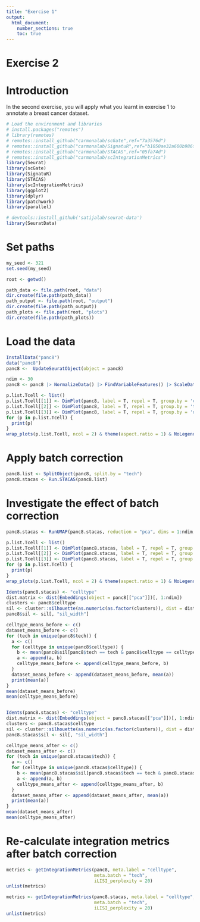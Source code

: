 ```yaml
---
title: "Exercise 1"
output: 
  html_document: 
    number_sections: true
    toc: true
---
```


# Exercise 2

# Introduction

In the second exercise, you will apply what you learnt in exercise 1 to annotate a breast cancer dataset.

```r

# Load the environment and libraries
# install.packages("remotes")
# library(remotes)
# remotes::install_github("carmonalab/scGate",ref="7a3576d")
# remotes::install_github("carmonalab/SignatuR",ref="b1050ae32a600b986f14db236f8d45756aaee05b")
# remotes::install_github("carmonalab/STACAS",ref="05fa74d")
# remotes::install_github("carmonalab/scIntegrationMetrics")
library(Seurat)
library(scGate)
library(SignatuR)
library(STACAS)
library(scIntegrationMetrics)
library(ggplot2)
library(dplyr)
library(patchwork)
library(parallel)

# devtools::install_github('satijalab/seurat-data')
library(SeuratData)
```

# Set paths
```r
my_seed <- 321
set.seed(my_seed)

root <- getwd()

path_data <- file.path(root, "data")
dir.create(file.path(path_data))
path_output <- file.path(root, "output")
dir.create(file.path(path_output))
path_plots <- file.path(root, "plots")
dir.create(file.path(path_plots))
```


# Load the data

```r
InstallData("panc8")
data("panc8")
panc8 <-  UpdateSeuratObject(object = panc8)

ndim <- 30
panc8 <- panc8 |> NormalizeData() |> FindVariableFeatures() |> ScaleData() |> RunPCA(npcs=ndim) |> RunUMAP(reduction = "pca", dims = 1:ndim, seed.use=my_seed)

p.list.Tcell <- list()
p.list.Tcell[[1]] <- DimPlot(panc8, label = T, repel = T, group.by = 'celltype')
p.list.Tcell[[2]] <- DimPlot(panc8, label = T, repel = T, group.by = 'tech')
p.list.Tcell[[3]] <- DimPlot(panc8, label = T, repel = T, group.by = 'dataset')
for (p in p.list.Tcell) {
  print(p)
}
wrap_plots(p.list.Tcell, ncol = 2) & theme(aspect.ratio = 1) & NoLegend()
```


# Apply batch correction

```r
panc8.list <- SplitObject(panc8, split.by = "tech")
panc8.stacas <- Run.STACAS(panc8.list)
```


# Investigate the effect of batch correction

```r
panc8.stacas <- RunUMAP(panc8.stacas, reduction = "pca", dims = 1:ndim, seed.use=my_seed)

p.list.Tcell <- list()
p.list.Tcell[[1]] <- DimPlot(panc8.stacas, label = T, repel = T, group.by = 'celltype')
p.list.Tcell[[2]] <- DimPlot(panc8.stacas, label = T, repel = T, group.by = 'tech')
p.list.Tcell[[3]] <- DimPlot(panc8.stacas, label = T, repel = T, group.by = 'dataset')
for (p in p.list.Tcell) {
  print(p)
}
wrap_plots(p.list.Tcell, ncol = 2) & theme(aspect.ratio = 1) & NoLegend()
```


```r
Idents(panc8.stacas) <- "celltype"
dist.matrix <- dist(Embeddings(object = panc8[["pca"]])[, 1:ndim])
clusters <- panc8$celltype
sil <- cluster::silhouette(as.numeric(as.factor(clusters)), dist = dist.matrix)
panc8$sil <- sil[, "sil_width"]

celltype_means_before <- c()
dataset_means_before <- c()
for (tech in unique(panc8$tech)) {
  a <- c()
  for (celltype in unique(panc8$celltype)) {
    b <- mean(panc8$sil[panc8$tech == tech & panc8$celltype == celltype])
    a <- append(a, b)
    celltype_means_before <- append(celltype_means_before, b)
  }
  dataset_means_before <- append(dataset_means_before, mean(a))
  print(mean(a))
}
mean(dataset_means_before)
mean(celltype_means_before)


Idents(panc8.stacas) <- "celltype"
dist.matrix <- dist(Embeddings(object = panc8.stacas[["pca"]])[, 1:ndim])
clusters <- panc8.stacas$celltype
sil <- cluster::silhouette(as.numeric(as.factor(clusters)), dist = dist.matrix)
panc8.stacas$sil <- sil[, "sil_width"]

celltype_means_after <- c()
dataset_means_after <- c()
for (tech in unique(panc8.stacas$tech)) {
  a <- c()
  for (celltype in unique(panc8.stacas$celltype)) {
    b <- mean(panc8.stacas$sil[panc8.stacas$tech == tech & panc8.stacas$celltype == celltype])
    a <- append(a, b)
    celltype_means_after <- append(celltype_means_after, b)
  }
  dataset_means_after <- append(dataset_means_after, mean(a))
  print(mean(a))
}
mean(dataset_means_after)
mean(celltype_means_after)
```


# Re-calculate integration metrics after batch correction

```r
metrics <- getIntegrationMetrics(panc8, meta.label = "celltype",
                                 meta.batch = "tech",
                                 iLISI_perplexity = 20)
unlist(metrics)

metrics <- getIntegrationMetrics(panc8.stacas, meta.label = "celltype",
                                 meta.batch = "tech",
                                 iLISI_perplexity = 20)
unlist(metrics)
```